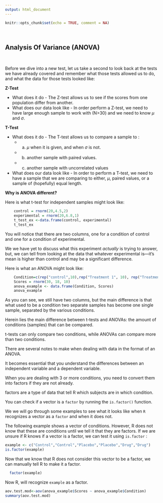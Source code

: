 ```yaml
---
output: html_document
---
```


```r
knitr::opts_chunk$set(echo = TRUE, comment = NA)
```
<br>

## Analysis Of Variance (ANOVA)

<br>

Before we dive into a new test, let us take a second to look back at the tests we have already covered and remember what those tests allowed us to do, and what the data for those tests looked like:

**Z-Test** 

  - What does it do - The Z-test allows us to see if the scores from one population differ from another. 
  - What does our data look like - In order perform a Z-test, we need to have large enough sample to work with (N>30) and we need to know $\mu$ and $\sigma$.

**T-Test** 

  - What does it do - The T-test allows us to compare a sample to :
    - a) $\mu$ when it is given, and when $\sigma$ is not.
    - b) another sample with paired values.
    - c) another sample with uncorrelated values
  - What does our data look like - In order to perform a T-test, we need to have a sample that we are comparing to either, $\mu$, paired values, or a sample of (hopefully) equal length. 

**Why is ANOVA different?** 

Here is what t-test for independent samples might look like: 


```r
    control = rnorm(20,4.5,2)
    experimental = rnorm(20,6.8,1)
    t_test_ex <-data.frame(control, experimental)
    t_test_ex
```

You will notice that there are two columns, one for a condition of control and one for a condition of experimental. 

We we have yet to discuss what this experiment *actually* is trying to answer, but, we can tell from looking at the data that whatever experimental is—it’s mean is higher than control and may be a significant difference.



Here is what an ANOVA might look like:


```r
    Condition=c(rep("control",10),rep("Treatment 1", 10), rep("Treatment 2", 10))
    Scores = rnorm(30, 18, 10)
    anova_example <- data.frame(Condition, Scores)
    anova_example
```
As you can see, we still have two columns, but the main difference is that what used to be a condition two separate samples has become one single sample, separated by the various conditions.


Herein lies the main difference between t-tests and ANOVAs: the amount of conditions (samples) that can be compared.

t-tests can only compare two conditions, while ANOVAs can compare more than two conditions.

There are several notes to make when dealing with data in the format of an ANOVA. 

It becomes essential that you understand the differences between an independent variable and a dependent variable. 

When you are dealing with 3 or more conditions, you need to convert them into factors if they are not already.

factors are a type of data that tell R which subjects are in which condition.

You can check if a vector is a `factor` by running the `is.factor()` function. 

We we will go through some examples to see what it looks like when `R` recognizes a vector as a `factor` and when it does not. 

The following example shows a vector of conditions. However, R does not know that these are conditions until we tell it that they are factors. If we are unsure if R knows if a vector is a factor, we can test it using `is.factor` :

```r
example <- c("Control","Control","Placebo","Placebo","Drug","Drug")
is.factor(example)
```
Now that we know that R does not consider this vector to be a factor, we can manually tell R to make it a factor.

```r
  factor(example)
```

  

Now R, will recognize `example`  as a factor.

```r
aov.test.mod<-aov(anova_example$Scores ~ anova_example$Condition)
summary(aov.test.mod)
```




